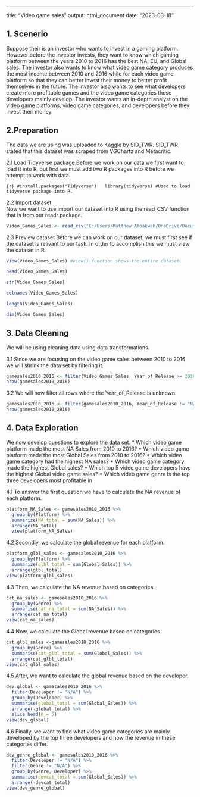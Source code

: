 ---
title: "Video game sales"
output: html_document
date: "2023-03-18"



## 1. Scenerio
            
Suppose their is an investor who wants to invest in a gaming platform. However before the       investor invests, they want to know which gaming platform between the years 2010 to 2016 has the best NA, EU, and Global sales. The investor also wants to know what video game category produces the most income between 2010 and 2016 while for each video game platform so that they can better invest their money to better profit themselves in the future. The investor also wants to see what developers create more profitable games and the video game categories those developers mainly develop. The investor wants an in-depth analyst on the video game platforms, video game categories, and developers before they invest their money. 

## 2.Preparation
  The data we are using was uploaded to Kaggle by SID_TWR. SID_TWR stated that this dataset was      scraped from VGChartz and Metacritic.

2.1 Load Tidyverse package
Before we work on our data we first want to load it into R, but first we must add two R packages into R before we attempt to work with data.

```{r} #install.packages("Tidyverse")
  library(tidyverse) #Used to load tidyverse package into R.
```


2.2 Import dataset  
Now we want to use import our dataset into R using the read_CSV function that is from our readr package.
```r
Video_Games_Sales <- read_csv("C:/Users/Matthew Afoakwah/OneDrive/Documents/Bport/Bport Spring 2023 (Final Semester!)/CSC435 Data Analytics/Project/CSC435_Video_Games_Sales_Project/data/Video_Games_Sales_as_at_22_Dec_2016.csv") #Reads the CSV file from the file location and imports the file into R, named Video_Games_Sales
```

2.3 Preview dataset
Before we can work on our dataset, we must first see if the dataset is relivant to our task. In order to accomplish this we must view the dataset in R.
```r
View(Video_Games_Sales) #view() function shows the entire dataset.
```

```r
head(Video_Games_Sales)
```



```r
str(Video_Games_Sales)
```

```r
colnames(Video_Games_Sales)
```
```r
length(Video_Games_Sales)
```

```r
dim(Video_Games_Sales)
```

## 3. Data Cleaning

We will be using cleaning data using data transformations.

3.1 Since we are focusing on the video game sales between 2010 to 2016 we will shrink the data set by filtering it.

```r
gamesales2010_2016 <- filter(Video_Games_Sales, Year_of_Release >= 2010)
nrow(gamesales2010_2016)
```

3.2 We will now filter all rows where the Year_of_Release is unknown.

```r
gamesales2010_2016 <- filter(gamesales2010_2016, Year_of_Release != "N/A")
nrow(gamesales2010_2016)
```

## 4. Data Exploration
We now develop questions to explore the data set.
  * Which video game platform made the most NA Sales from 2010 to 2016?
  * Which video game platform made the most Global Sales from 2010 to 2016?
  * Which video game category had the highest NA sales?
  * Which video game category made the highest Global sales?
  * Which top 5 video game developers have the highest Global video game sales?
  * Which video game genre is the top three developers most profitable in

4.1 To answer the first question we have to calculate the NA revenue of each platform.

```r
platform_NA_Sales <- gamesales2010_2016 %>%
  group_by(Platform) %>%
  summarize(NA_total = sum(NA_Sales)) %>%
  arrange(NA_total)
  view(platform_NA_Sales)
```

4.2 Secondly, we calculate the global revenue for each platform.
```r
platform_glbl_sales <- gamesales2010_2016 %>%
  group_by(Platform) %>%
  summarize(glbl_total = sum(Global_Sales)) %>%
  arrange(glbl_total)
view(platform_glbl_sales)
```


4.3 Then, we calculate the NA revenue based on categories.
```r
cat_na_sales <- gamesales2010_2016 %>%
  group_by(Genre) %>%
  summarise(cat_na_total = sum(NA_Sales)) %>%
  arrange(cat_na_total)
view(cat_na_sales)
```


4.4 Now, we calculate the Global revenue based on categories.
```r
cat_glbl_sales <-gamesales2010_2016 %>%
  group_by(Genre) %>%
  summarise(cat_glbl_total = sum(Global_Sales)) %>%
  arrange(cat_glbl_total)
view(cat_glbl_sales)
```


4.5 After, we want to calculate the global revenue based on the developer.
```r
dev_global <- gamesales2010_2016 %>%
  filter(Developer != "N/A") %>%
  group_by(Developer) %>%
  summarise(global_total = sum(Global_Sales)) %>%
  arrange(-global_total) %>%
  slice_head(n = 5)
view(dev_global)
```



4.6 Finally, we want to find what video game categories are mainly developed by the top three developers and how the revenue in these categories differ.
```r
dev_genre_global <- gamesales2010_2016 %>%
  filter(Developer != "N/A") %>%
  filter(Genre != "N/A") %>%
  group_by(Genre, Developer) %>%
  summarise(devcat_total = sum(Global_Sales)) %>%
  arrange(-devcat_total)
view(dev_genre_global)
```





